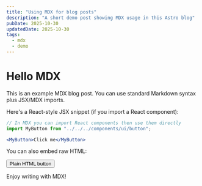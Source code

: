 ```yaml
---
title: "Using MDX for blog posts"
description: "A short demo post showing MDX usage in this Astro blog"
pubDate: 2025-10-30
updatedDate: 2025-10-30
tags:
  - mdx
  - demo
---
```



# Hello MDX

This is an example MDX blog post. You can use standard Markdown syntax plus JSX/MDX imports.

<CustomNote />

Here's a React-style JSX snippet (if you import a React component):

```jsx
// In MDX you can import React components then use them directly
import MyButton from "../../../components/ui/button";

<MyButton>Click me</MyButton>
```

You can also embed raw HTML:

<button onclick="alert('This is plain HTML; for interactive React components import them instead')">Plain HTML button</button>

Enjoy writing with MDX!
